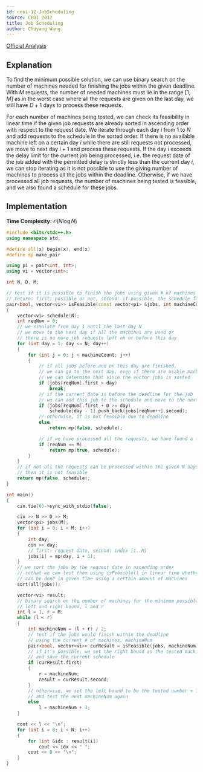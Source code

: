 ```yaml
---
id: ceoi-12-JobScheduling
source: CEOI 2012
title: Job Scheduling
author: Chuyang Wang
---
```


[Official Analysis](https://web.archive.org/web/20200923160544/http://ceoi2012.elte.hu/download/modelsolutions/1_soljobs.pdf)

## Explanation

To find the minimum possible solution, we can use binary search on the number of machines needed for finishing the jobs within the given deadline. With $M$ requests, the number of needed machines must lie in the range $[1, M]$ as in the worst case where all the requests are given on the last day, we still have $D + 1$ days to process these requests. 

For each number of machines being tested, we can check its feasibility in linear time if the given job requests are already sorted in ascending order with respect to the request date. We iterate through each day $i$ from $1$ to $N$ and add requests to the schedule in the sorted order. If there is no available machine left on a certain day $i$ while there are still requests not processed, we move to next day $i+1$ and process these requests. If the day $i$ exceeds the delay limit for the current job being processed, i.e. the request date of the job added with the permitted delay is strictly less than the current day $i$, we can stop iterating as it is not possible to use the giving number of machines to process all the jobs within the deadline. Otherwise, if we have processed all job requests, the number of machines being tested is feasible, and we also found a schedule for these jobs. 

## Implementation

**Time Complexity:** $\mathcal{O}(N \log N)$

<LanguageSection>

<CPPSection>

```cpp
#include <bits/stdc++.h>
using namespace std;

#define all(x) begin(x), end(x)
#define mp make_pair

using pi = pair<int, int>;
using vi = vector<int>;

int N, D, M;

// test if it is possible to finish the jobs using given # of machines
// return: first: possible or not, second: if possible, the schedule for the jobs
pair<bool, vector<vi>> isFeasible(const vector<pi> &jobs, int machineCount)
{
	vector<vi> schedule(N);
	int reqNum = 0;
	// we simulate from day 1 until the last day N
	// we move to the next day if all the machines are used or
	// there is no more job requests left on or before this day
	for (int day = 1; day <= N; day++)
	{
		for (int j = 0; j < machineCount; j++)
		{
			// if all jobs before and on this day are finished,
			// we can go to the next day, even if there are usable machines left
			// we can determine that since the vector jobs is sorted
			if (jobs[reqNum].first > day)
				break;
			// if the current date is before the deadline for the job
			// we can add this job to the schedule and move to the next job request
			if (jobs[reqNum].first + D >= day)
				schedule[day - 1].push_back(jobs[reqNum++].second);
			// otherwise, it is not feasible due to deadline
			else
				return mp(false, schedule);

			// if we have processed all the requests, we have found a feasible sol
			if (reqNum == M)
				return mp(true, schedule);
		}
	}
	// if not all the requests can be processed within the given N days,
	// then it is not feasible
	return mp(false, schedule);
}

int main()
{
	cin.tie(0)->sync_with_stdio(false);

	cin >> N >> D >> M;
	vector<pi> jobs(M);
	for (int i = 0; i < M; i++)
	{
		int day;
		cin >> day;
		// first: request date, second: index [1..M]
		jobs[i] = mp(day, i + 1);
	}
	// we sort the jobs by the request date in ascending order
	// sothat we can test them using isFeasible() in linear time whether they
	// can be done in given time using a certain amount of machines
	sort(all(jobs));

	vector<vi> result;
	// binary search on the number of machines for the minimum possible solution
	// left and right bound, l and r
	int l = 1, r = M;
	while (l < r)
	{
		int machineNum = (l + r) / 2;
		// test if the jobs would finish within the deadline
		// using the current # of machines, machineNum
		pair<bool, vector<vi>> curResult = isFeasible(jobs, machineNum);
		// if it's possible, we set the right bound as the tested machine number
		// and save the current schedule
		if (curResult.first)
		{
			r = machineNum;
			result = curResult.second;
		}
		// otherwise, we set the left bound to be the tested number + 1
		// and test the next machineNum again
		else
			l = machineNum + 1;
	}

	cout << l << "\n";
	for (int i = 0; i < N; i++)
	{
		for (int &idx : result[i])
			cout << idx << " ";
		cout << 0 << "\n";
	}
}
```

</CPPSection>


</LanguageSection>
